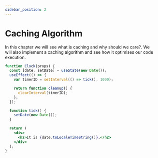 ```yaml
---
sidebar_position: 2
---
```


# Caching Algorithm

In this chapter we will see what is caching and why should we care?. We will also implement a caching algorithm and see how it optimises our code execution.

```jsx
function Clock(props) {
  const [date, setDate] = useState(new Date());
  useEffect(() => {
    var timerID = setInterval(() => tick(), 1000);

    return function cleanup() {
      clearInterval(timerID);
    };
  });

  function tick() {
    setDate(new Date());
  }

  return (
    <div>
      <h2>It is {date.toLocaleTimeString()}.</h2>
    </div>
  );
}
```
